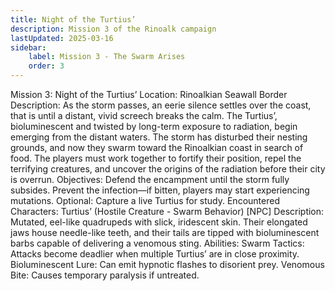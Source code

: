 ```yaml
---
title: Night of the Turtius’
description: Mission 3 of the Rinoalk campaign
lastUpdated: 2025-03-16
sidebar:
    label: Mission 3 - The Swarm Arises
    order: 3
---
```


Mission 3: Night of the Turtius’
Location: Rinoalkian Seawall Border
Description:
 As the storm passes, an eerie silence settles over the coast, that is until a distant, vivid screech breaks the calm. The Turtius’, bioluminescent and twisted by long-term exposure to radiation, begin emerging from the distant waters. The storm has disturbed their nesting grounds, and now they swarm toward the Rinoalkian coast in search of food. The players must work together to fortify their position, repel the terrifying creatures, and uncover the origins of the radiation before their city is overrun.
Objectives:
Defend the encampment until the storm fully subsides.
Prevent the infection—if bitten, players may start experiencing mutations.
Optional: Capture a live Turtius for study.
Encountered Characters:
Turtius’ (Hostile Creature - Swarm Behavior) [NPC]
Description: Mutated, eel-like quadrupeds with slick, iridescent skin. Their elongated jaws house needle-like teeth, and their tails are tipped with bioluminescent barbs capable of delivering a venomous sting. 
Abilities:
Swarm Tactics: Attacks become deadlier when multiple Turtius’ are in close proximity.
Bioluminescent Lure: Can emit hypnotic flashes to disorient prey.
Venomous Bite: Causes temporary paralysis if untreated.

